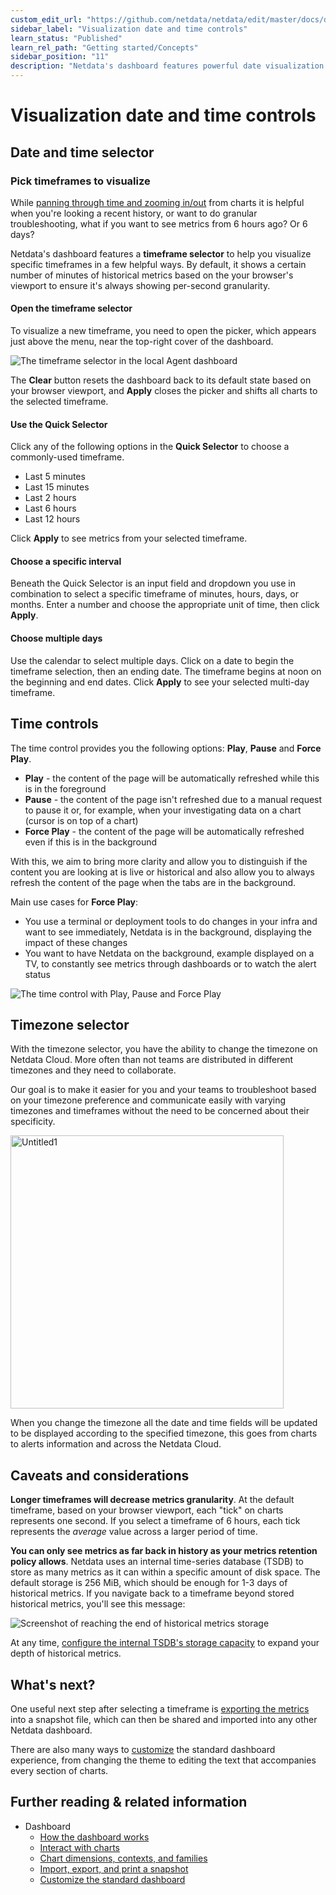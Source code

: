 ```yaml
---
custom_edit_url: "https://github.com/netdata/netdata/edit/master/docs/dashboard/visualization-date-and-time-controls.md"
sidebar_label: "Visualization date and time controls"
learn_status: "Published"
learn_rel_path: "Getting started/Concepts"
sidebar_position: "11"
description: "Netdata's dashboard features powerful date visualization controls that include a time control (play, pause, force play), a timezone selector and a rich date and timeframe selector, with useful defaults and rich customization, to help you narrow your focus when troubleshooting issues or anomalies."
---
```



# Visualization date and time controls

## Date and time selector

### Pick timeframes to visualize

While [panning through time and zooming in/out](/docs/nightly/visualization,-charts-and-dashboards/interact-with-charts) from charts it is helpful when
you're looking a recent history, or want to do granular troubleshooting, what if you want to see metrics from 6 hours
ago? Or 6 days?

Netdata's dashboard features a **timeframe selector** to help you visualize specific timeframes in a few helpful ways.
By default, it shows a certain number of minutes of historical metrics based on the your browser's viewport to ensure
it's always showing per-second granularity.

#### Open the timeframe selector

To visualize a new timeframe, you need to open the picker, which appears just above the menu, near the top-right cover
of the dashboard.

![The timeframe selector in the local Agent
dashboard](https://user-images.githubusercontent.com/1153921/101507784-2c585080-3934-11eb-9d6e-eff30b8553e4.png)

The **Clear** button resets the dashboard back to its default state based on your browser viewport, and **Apply** closes
the picker and shifts all charts to the selected timeframe.

#### Use the Quick Selector

Click any of the following options in the **Quick Selector** to choose a commonly-used timeframe.

- Last 5 minutes
- Last 15 minutes
- Last 2 hours
- Last 6 hours
- Last 12 hours

Click **Apply** to see metrics from your selected timeframe.

#### Choose a specific interval

Beneath the Quick Selector is an input field and dropdown you use in combination to select a specific timeframe of
minutes, hours, days, or months. Enter a number and choose the appropriate unit of time, then click **Apply**.

#### Choose multiple days

Use the calendar to select multiple days. Click on a date to begin the timeframe selection, then an ending date. The
timeframe begins at noon on the beginning and end dates. Click **Apply** to see your selected multi-day timeframe.

## Time controls

The time control provides you the following options: **Play**, **Pause** and **Force Play**.
* **Play** - the content of the page will be automatically refreshed while this is in the foreground
* **Pause** - the content of the page isn't refreshed due to a manual request to pause it or, for example, when your investigating data on a 
chart (cursor is on top of a chart)
* **Force Play** - the content of the page will be automatically refreshed even if this is in the background

With this, we aim to bring more clarity and allow you to distinguish if the content you are looking at is live or historical and also allow you
 to always refresh the content of the page when the tabs are in the background. 

Main use cases for **Force Play**:
* You use a terminal or deployment tools to do changes in your infra and want to see immediately, Netdata is in the background, displaying the impact 
of these changes
* You want to have Netdata on the background, example displayed on a TV, to constantly see metrics through dashboards or to watch the alert 
status

![The time control with Play, Pause and 
Force Play](https://user-images.githubusercontent.com/82235632/129206460-03c47d0d-1a5b-428a-b972-473718b74bdb.png)

## Timezone selector

With the timezone selector, you have the ability to change the timezone on Netdata Cloud. More often than not teams are 
distributed in different timezones and they need to collaborate.

Our goal is to make it easier for you and your teams to troubleshoot based on your timezone preference and communicate easily 
with varying timezones and timeframes without the need to be concerned about their specificity.

<img width="437" alt="Untitled1" src="https://user-images.githubusercontent.com/43294513/216628390-c3bd1cd2-349d-4523-b8d3-c7e68395f670.png"/>

When you change the timezone all the date and time fields will be updated to be displayed according to the specified timezone, this goes from 
charts to alerts information and across the Netdata Cloud.

## Caveats and considerations

**Longer timeframes will decrease metrics granularity**. At the default timeframe, based on your browser viewport, each
"tick" on charts represents one second. If you select a timeframe of 6 hours, each tick represents the _average_ value
across a larger period of time.

**You can only see metrics as far back in history as your metrics retention policy allows**. Netdata uses an internal
time-series database (TSDB) to store as many metrics as it can within a specific amount of disk space. The default
storage is 256 MiB, which should be enough for 1-3 days of historical metrics. If you navigate back to a timeframe
beyond stored historical metrics, you'll see this message:

![Screenshot of reaching the end of historical metrics
storage](https://user-images.githubusercontent.com/1153921/114207597-63a23280-9911-11eb-863d-4d2f75b030b4.png)

At any time, [configure the internal TSDB's storage capacity](/docs/nightly/deployment-in-production/metric-retention---database/change-how-long-netdata-stores-metrics) to expand your
depth of historical metrics.

## What's next?

One useful next step after selecting a timeframe is [exporting the
metrics](/docs/nightly/visualization,-charts-and-dashboards/agent/import-export-and-print-a-snapshot) into a snapshot file, which can then be shared and imported
into any other Netdata dashboard.

There are also many ways to [customize](/docs/nightly/visualization,-charts-and-dashboards/agent/customize-the-standard-dashboard) the standard dashboard experience, from changing
the theme to editing the text that accompanies every section of charts.

## Further reading & related information

- Dashboard
  - [How the dashboard works](/docs/nightly/getting-started/concepts/how-the-dashboard-works)
  - [Interact with charts](/docs/nightly/visualization,-charts-and-dashboards/interact-with-charts)
  - [Chart dimensions, contexts, and families](/docs/nightly/getting-started/concepts/chart-dimensions-contexts-and-families)
  - [Import, export, and print a snapshot](/docs/nightly/visualization,-charts-and-dashboards/agent/import-export-and-print-a-snapshot)
  - [Customize the standard dashboard](/docs/nightly/visualization,-charts-and-dashboards/agent/customize-the-standard-dashboard)
